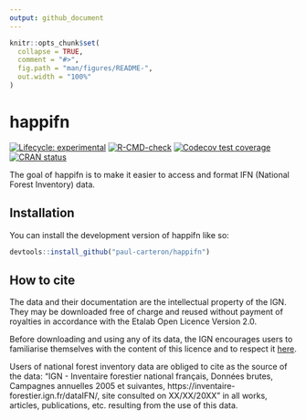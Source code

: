 ```yaml
---
output: github_document
---
```


<!-- README.md is generated from README.Rmd. Please edit that file -->

```r
knitr::opts_chunk$set(
  collapse = TRUE,
  comment = "#>",
  fig.path = "man/figures/README-",
  out.width = "100%"
)
```

# happifn

<!-- badges: start -->
[![Lifecycle: experimental](https://img.shields.io/badge/lifecycle-experimental-orange.svg)](https://lifecycle.r-lib.org/articles/stages.html#experimental)
[![R-CMD-check](https://github.com/paul-carteron/happifn/actions/workflows/R-CMD-check.yaml/badge.svg)](https://github.com/paul-carteron/happifn/actions/workflows/R-CMD-check.yaml)
[![Codecov test coverage](https://codecov.io/gh/paul-carteron/happifn/branch/main/graph/badge.svg)](https://app.codecov.io/gh/paul-carteron/happifn?branch=main)
[![CRAN status](https://www.r-pkg.org/badges/version/happifn)](https://CRAN.R-project.org/package=happifn)
<!-- badges: end -->

The goal of happifn is to make it easier to access and format IFN (National Forest Inventory) data.

## Installation

You can install the development version of happifn like so:

``` r
devtools::install_github("paul-carteron/happifn")
```

## How to cite

The data and their documentation are the intellectual property of the IGN. They may be downloaded free of charge and reused without payment of royalties in accordance with the Etalab Open Licence Version 2.0. 

Before downloading and using any of its data, the IGN encourages users to familiarise themselves with the content of this licence and to respect it [here](https://www.etalab.gouv.fr/wp-content/uploads/2017/04/ETALAB-Licence-Ouverte-v2.0.pdf).

Users of national forest inventory data are obliged to cite as the source of the data: "IGN - Inventaire forestier national français, Données brutes, Campagnes annuelles 2005 et suivantes, https://inventaire-forestier.ign.fr/dataIFN/, site consulted on XX/XX/20XX" in all works, articles, publications, etc. resulting from the use of this data.
